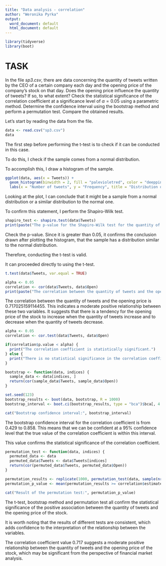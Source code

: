 ---
title: "Data analysis - correlation"
author: "Weronika Pyrka"
output:
  word_document: default
  html_document: default
---

```{r}
library(tidyverse)
library(boot)
```


# TASK

In the file *sp3.csv*, there are data concerning the quantity of tweets written by the CEO of a certain company each day and the opening price of the company's stock on that day. Does the opening price influence the quantity of tweets? If so, to what extent? Check the statistical significance of the correlation coefficient at a significance level of $\alpha=0.05$ using a parametric method. Determine the confidence interval using the bootstrap method and perform a permutation test. Compare the obtained results.


Let's start by reading the data from the file.

```{r}
data <- read.csv("sp3.csv")
data
```

The first step before performing the t-test is to check if it can be conducted in this case.

To do this, I check if the sample comes from a normal distribution.

To accomplish this, I draw a histogram of the sample.

```{r}
ggplot(data, aes(x = Tweets)) +
  geom_histogram(binwidth = 2, fill = "palevioletred", color = "deeppink3") +
  labs(x = "Number of tweets", y = "Frequency", title = "Distribution of number of tweets")
```

Looking at the plot, I can conclude that it might be a sample from a normal distribution or a similar distribution to the normal one.

To confirm this statement, I perform the Shapiro-Wilk test.

```{r}
shapiro_test <- shapiro.test(data$Tweets)
print(paste("The p-value for the Shapiro-Wilk test for the quantity of tweets:", shapiro_test$p.value))
```

Check the p-value. Since it is greater than 0.05, it confirms the conclusion drawn after plotting the histogram, that the sample has a distribution similar to the normal distribution.

Therefore, conducting the t-test is valid.

It can proceeded directly to using the t-test.

```{r}
t.test(data$Tweets, var.equal = TRUE)
```

```{r}
alpha <- 0.05
correlation <- cor(data$Tweets, data$Open)
print(paste("The correlation between the quantity of tweets and the opening price:", correlation))
```

The correlation between the quantity of tweets and the opening price is 0.717025159114455. This indicates a moderate positive relationship between these two variables. It suggests that there is a tendency for the opening price of the stock to increase when the quantity of tweets increase and to decrease when the quantity of tweets decrease.

```{r}
alpha <- 0.05
correlation <- cor.test(data$Tweets, data$Open)

if(correlation$p.value < alpha) {
  print("The correlation coefficient is statistically significant.")
} else {
  print("There is no statistical significance in the correlation coefficient.")
}
```

```{r}
bootstrap <- function(data, indices) {
  sample_data <- data[indices, ]
  return(cor(sample_data$Tweets, sample_data$Open))
}

set.seed(123)
bootstrap_results <- boot(data, bootstrap, R = 1000)
bootstrap_interval <- boot.ci(bootstrap_results, type = "bca")$bca[, 4:5]

cat("Bootstrap confidence interval:", bootstrap_interval)
```

The bootstrap confidence interval for the correlation coefficient is from 0.429 to 0.858. This means that we can be confident at a 95% confidence level that the true value of the correlation coefficient is within this interval.

This value confirms the statistical significance of the correlation coefficient.

```{r}
permutation_test <- function(data, indices) {
  permuted_data <- data
  permuted_data$Tweets <- data$Tweets[indices]
  return(cor(permuted_data$Tweets, permuted_data$Open))
}

permutation_results <- replicate(1000, permutation_test(data, sample(nrow(data))))
permutation_p_value <- mean(permutation_results >= correlation$estimate)

cat("Result of the permutation test:", permutation_p_value)
```
The t-test, bootstrap method and permutation test all confirm the statistical significance of the positive association between the quantity of tweets and the opening price of the stock.

It is worth noting that the results of different tests are consistent, which adds confidence to the interpretation of the relationship between the variables.

The correlation coefficient value 0.717 suggests a moderate positive relationship between the quantity of tweets and the opening price of the stock, which may be significant from the perspective of financial market analysis.
